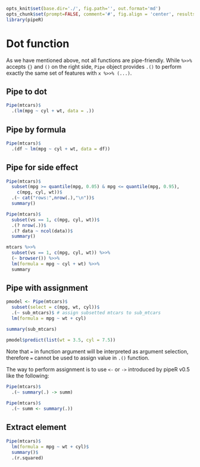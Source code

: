 ```r
opts_knit$set(base.dir='./', fig.path='', out.format='md')
opts_chunk$set(prompt=FALSE, comment='#', fig.align = 'center', results='markup')
library(pipeR)
```

# Dot function

As we have mentioned above, not all functions are pipe-friendly. While `%>>%` accepts `{}` and `()` on the right side, `Pipe` object provides `.()` to perform exactly the same set of features with `x %>>% (...)`.

## Pipe to dot

```r
Pipe(mtcars)$
  .(lm(mpg ~ cyl + wt, data = .))
```

## Pipe by formula

```r
Pipe(mtcars)$
  .(df ~ lm(mpg ~ cyl + wt, data = df))
```

## Pipe for side effect

```r
Pipe(mtcars)$
  subset(mpg >= quantile(mpg, 0.05) & mpg <= quantile(mpg, 0.95),
    c(mpg, cyl, wt))$
  .(~ cat("rows:",nrow(.),"\n"))$
  summary()
```


```r
Pipe(mtcars)$
  subset(vs == 1, c(mpg, cyl, wt))$
  .(? nrow(.))$
  .(? data ~ ncol(data))$
  summary()
```


```r
mtcars %>>% 
  subset(vs == 1, c(mpg, cyl, wt)) %>>%
  (~ browser()) %>>%
  lm(formula = mpg ~ cyl + wt) %>>%
  summary
```

## Pipe with assignment

```r
pmodel <- Pipe(mtcars)$
  subset(select = c(mpg, wt, cyl))$
  .(~ sub_mtcars)$ # assign subsetted mtcars to sub_mtcars
  lm(formula = mpg ~ wt + cyl)

summary(sub_mtcars)
```

```r
pmodel$predict(list(wt = 3.5, cyl = 7.5))
```

Note that `=` in function argument will be interpreted as argument selection, therefore `=` cannot be used to assign value in `.()` function.

The way to perform assignment is to use `<-` or `->` introduced by pipeR v0.5 like the following:

```r
Pipe(mtcars)$
  .(~ summary(.) -> summ)
  
Pipe(mtcars)$
  .(~ summ <- summary(.))
```

## Extract element

```r
Pipe(mtcars)$
  lm(formula = mpg ~ wt + cyl)$
  summary()$
  .(r.squared)
```
